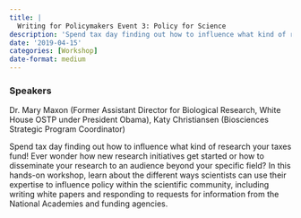 ```yaml
---
title: |
  Writing for Policymakers Event 3: Policy for Science
description: 'Spend tax day finding out how to influence what kind of research your taxes fund! Ever wonder how new research initiatives get started or how to disseminate your research to an audience beyond your specific field? In this hands-on workshop, learn about the different ways scientists can use their expertise to influence policy within the scientific community, including writing white papers and responding to requests for information from the National Academies and funding agencies.'
date: '2019-04-15'
categories: [Workshop]
date-format: medium 
---
```



### Speakers  
Dr. Mary Maxon (Former Assistant Director for Biological Research, White House OSTP under President Obama), Katy Christiansen (Biosciences Strategic Program Coordinator)

Spend tax day finding out how to influence what kind of research your taxes fund! Ever wonder how new research initiatives get started or how to disseminate your research to an audience beyond your specific field? In this hands-on workshop, learn about the different ways scientists can use their expertise to influence policy within the scientific community, including writing white papers and responding to requests for information from the National Academies and funding agencies.


